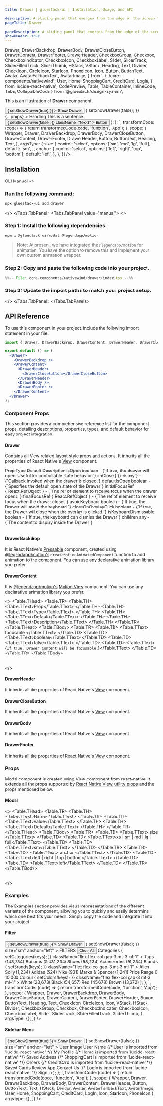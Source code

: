```yaml
---
title: Drawer | gluestack-ui | Installation, Usage, and API

description: A sliding panel that emerges from the edge of the screen to reveal additional content or navigation options..
pageTitle: Drawer

pageDescription: A sliding panel that emerges from the edge of the screen to reveal additional content or navigation options..
showHeader: true
---
```



<Meta title="with-nativewind/Components/Overlay/Drawer" />

  Drawer,
  DrawerBackdrop,
  DrawerBody,
  DrawerCloseButton,
  DrawerContent,
  DrawerFooter,
  DrawerHeader,
  CheckboxGroup,
  Checkbox,
  CheckboxIndicator,
  CheckboxIcon,
  CheckboxLabel,
  Slider,
  SliderTrack,
  SliderFilledTrack,
  SliderThumb,
  HStack,
  VStack,
  Heading,
  Text,
  Divider,
  CheckIcon,
  CircleIcon,
  StarIcon,
  PhoneIcon,
  Icon,
  Button,
  ButtonText,
  Avatar,
  AvatarFallbackText,
  AvatarImage,
} from '../../core-components/nativewind';
  User,
  Home,
  ShoppingCart,
  CreditCard,
  LogIn,
} from 'lucide-react-native';
  CodePreview,
  Table,
  TableContainer,
  InlineCode,
  Tabs,
  CollapsibleCode
} from '@gluestack/design-system';

This is an illustration of **Drawer** component.

<Wrapper>
  <CodePreview
    showComponentRenderer={true}
    showArgsController={true}
    metaData={{
      code: `
        function App() {
          const [showDrawer, setShowDrawer] = React.useState(false);
          return (
            <>
              <Button
                onPress={() => {
                  setShowDrawer(true);
                }}
              >
                <ButtonText>Show Drawer</ButtonText>
              </Button>
              <Drawer
                isOpen={showDrawer}
                onClose={() => {
                  setShowDrawer(false);
                }}
                {...props}
              >
                <DrawerBackdrop />
                <DrawerContent>
                  <DrawerHeader>
                    <Heading size="3xl">Heading</Heading>
                  </DrawerHeader>
                  <DrawerBody>
                    <Text size="2xl" className="text-typography-800">
                      This is a sentence.
                    </Text>
                  </DrawerBody>
                  <DrawerFooter>
                    <Button
                      onPress={() => {
                        setShowDrawer(false);
                      }}
                      className="flex-1"
                    >
                      <ButtonText>Button</ButtonText>
                    </Button>
                  </DrawerFooter>
                </DrawerContent>
              </Drawer>
            </>
          );
        };
      `,
      transformCode: (code) => {
        return transformedCode(code, 'function', 'App');
      },
      scope: {
        Wrapper,
        Drawer,
        DrawerBackdrop,
        DrawerBody,
        DrawerCloseButton,
        DrawerContent,
        DrawerFooter,
        DrawerHeader, 
        Button,
        ButtonText,
        Heading,
        Text,
      },
      argsType: {
        size: {
          control: 'select',
          options: ['sm', 'md', 'lg', 'full'],
          default: 'sm',
        },
        anchor: {
          control: 'select',
          options: ['left', 'right', 'top', 'bottom'],
          default: 'left',
        },
      },
    }}
  />
</Wrapper>

<br />

## Installation

<Tabs value="cli" type="section">
  <Tabs.TabList>
      <Tabs.Tab value="cli">
        <Tabs.TabTitle>CLI</Tabs.TabTitle>
      </Tabs.Tab>
     <Tabs.Tab value="manual">
        <Tabs.TabTitle>Manual</Tabs.TabTitle>
     </Tabs.Tab>
  </Tabs.TabList>
  <Tabs.TabPanels>
    <Tabs.TabPanel value="cli">
<>

### Run the following command:
  ```bash
  npx gluestack-ui add drawer
  ```
</>
    </Tabs.TabPanel>
    <Tabs.TabPanel value="manual"> 
<>

### Step 1: Install the following dependencies:
```bash
npm i @gluestack-ui/modal @legendapp/motion
```
> Note: At present, we have integrated the `@legendapp/motion` for animation. You have the option to remove this and implement your own custom animation wrapper.

### Step 2: Copy and paste the following code into your project.
<CollapsibleCode>

```jsx 
%%-- File: core-components/nativewind/drawer/index.tsx --%% 
```
</CollapsibleCode>

### Step 3: Update the import paths to match your project setup.
</>
    </Tabs.TabPanel>
  </Tabs.TabPanels>
</Tabs>

## API Reference

To use this component in your project, include the following import statement in your file.

```jsx
import { Drawer, DrawerBackdrop, DrawerContent, DrawerHeader, DrawerCloseButton, DrawerBody, DrawerFooter } from '@/components/ui/drawer';
```

<AnatomyImage mobileUrl='https://i.imgur.com/qb9u9GL.png' webUrl='https://i.imgur.com/bCr9OuN.png' classNameStyle='aspect-[420/958] md:aspect-[1293/715]' />

```jsx
export default () => (
  <Drawer>
    <DrawerBackdrop />
    <DrawerContent>
      <DrawerHeader>
        <DrawerCloseButton></DrawerCloseButton>
      </DrawerHeader>
      <DrawerBody />
      <DrawerFooter />
    </DrawerContent>
  </Drawer>
);
```

### Component Props

This section provides a comprehensive reference list for the component props, detailing descriptions, properties, types, and default behavior for easy project integration.

#### Drawer

Contains all View related layout style props and actions. It inherits all the properties of React Native's [View](https://reactnative.dev/docs/view#props) component.

<Wrapper>
  <TableContainer>
    <Table>
      <Table.THead>
        <Table.TR>
          <Table.TH>
            <Table.TText>Prop</Table.TText>
          </Table.TH>
          <Table.TH>
            <Table.TText>Type</Table.TText>
          </Table.TH>
          <Table.TH>
            <Table.TText>Default</Table.TText>
          </Table.TH>
          <Table.TH>
            <Table.TText>Description</Table.TText>
          </Table.TH>
        </Table.TR>
      </Table.THead>
      <Table.TBody>
        <Table.TR>
          <Table.TD>
            <Table.TText>
              <InlineCode>isOpen</InlineCode>
            </Table.TText>
          </Table.TD>
          <Table.TD>
            <Table.TText>boolean</Table.TText>
          </Table.TD>
          <Table.TD>
            <Table.TText>-</Table.TText>
          </Table.TD>
          <Table.TD>
            <Table.TText>{`If true, the drawer will open. Useful for controllable state behavior.`}</Table.TText>
          </Table.TD>
        </Table.TR>
        <Table.TR>
          <Table.TD>
            <Table.TText>
              <InlineCode>onClose</InlineCode>
            </Table.TText>
          </Table.TD>
          <Table.TD>
            <Table.TText>{`() => any`}</Table.TText>
          </Table.TD>
          <Table.TD>
            <Table.TText>-</Table.TText>
          </Table.TD>
          <Table.TD>
            <Table.TText>{`Callback invoked when the drawer is closed.`}</Table.TText>
          </Table.TD>
        </Table.TR>
        <Table.TR>
          <Table.TD>
            <Table.TText>
              <InlineCode>defaultIsOpen</InlineCode>
            </Table.TText>
          </Table.TD>
          <Table.TD>
            <Table.TText>boolean</Table.TText>
          </Table.TD>
          <Table.TD>
            <Table.TText>-</Table.TText>
          </Table.TD>
          <Table.TD>
            <Table.TText>{`Specifies the default open state of the Drawer`}</Table.TText>
          </Table.TD>
        </Table.TR>
        <Table.TR>
          <Table.TD>
            <Table.TText>
              <InlineCode>initialFocusRef</InlineCode>
            </Table.TText>
          </Table.TD>
          <Table.TD>
            <Table.TText>{`React.RefObject<any>`}</Table.TText>
          </Table.TD>
          <Table.TD>
            <Table.TText>-</Table.TText>
          </Table.TD>
          <Table.TD>
            <Table.TText>{`The ref of element to receive focus when the drawer opens.`}</Table.TText>
          </Table.TD>
        </Table.TR>
        <Table.TR>
          <Table.TD>
            <Table.TText>
              <InlineCode>finalFocusRef</InlineCode>
            </Table.TText>
          </Table.TD>
          <Table.TD>
            <Table.TText>{`React.RefObject<any>`}</Table.TText>
          </Table.TD>
          <Table.TD>
            <Table.TText>-</Table.TText>
          </Table.TD>
          <Table.TD>
            <Table.TText>{`The ref of element to receive focus when the drawer closes`}</Table.TText>
          </Table.TD>
        </Table.TR>
        <Table.TR>
          <Table.TD>
            <Table.TText>
              <InlineCode>avoidKeyboard</InlineCode>
            </Table.TText>
          </Table.TD>
          <Table.TD>
            <Table.TText>boolean</Table.TText>
          </Table.TD>
          <Table.TD>
            <Table.TText>-</Table.TText>
          </Table.TD>
          <Table.TD>
            <Table.TText>{`If true, the Drawer will avoid the keyboard.`}</Table.TText>
          </Table.TD>
        </Table.TR>
        <Table.TR>
          <Table.TD>
            <Table.TText>
              <InlineCode>closeOnOverlayClick</InlineCode>
            </Table.TText>
          </Table.TD>
          <Table.TD>
            <Table.TText>boolean</Table.TText>
          </Table.TD>
          <Table.TD>
            <Table.TText>-</Table.TText>
          </Table.TD>
          <Table.TD>
            <Table.TText>{`If true, the Drawer will close when the overlay is clicked.`}</Table.TText>
          </Table.TD>
        </Table.TR>
        <Table.TR>
          <Table.TD>
            <Table.TText>
              <InlineCode>isKeyboardDismissable</InlineCode>
            </Table.TText>
          </Table.TD>
          <Table.TD>
            <Table.TText>boolean</Table.TText>
          </Table.TD>
          <Table.TD>
            <Table.TText>-</Table.TText>
          </Table.TD>
          <Table.TD>
            <Table.TText>{`If true, the keyboard can dismiss the Drawer`}</Table.TText>
          </Table.TD>
        </Table.TR>
        <Table.TR>
          <Table.TD>
            <Table.TText>
              <InlineCode>children</InlineCode>
            </Table.TText>
          </Table.TD>
          <Table.TD>
            <Table.TText>any</Table.TText>
          </Table.TD>
          <Table.TD>
            <Table.TText>-</Table.TText>
          </Table.TD>
          <Table.TD>
            <Table.TText>{`The content to display inside the Drawer`}</Table.TText>
          </Table.TD>
        </Table.TR>
      </Table.TBody>
    </Table>
  </TableContainer>
</Wrapper>

#### DrawerBackdrop

It is React Native's [Pressable](https://reactnative.dev/docs/pressable#props) component, created using [@legendapp/motion's](https://legendapp.com/open-source/motion/) `createMotionAnimatedComponent` function to add animation to the component. You can use any declarative animation library you prefer.

#### DrawerContent

It is [@legendapp/motion's](https://legendapp.com/open-source/motion/) [Motion.View](https://legendapp.com/open-source/motion/overview/) component. You can use any declarative animation library you prefer.

<>
  <TableContainer>
    <Table>
      <Table.THead>
        <Table.TR>
          <Table.TH>
            <Table.TText>Prop</Table.TText>
          </Table.TH>
          <Table.TH>
            <Table.TText>Type</Table.TText>
          </Table.TH>
          <Table.TH>
            <Table.TText>Default</Table.TText>
          </Table.TH>
          <Table.TH>
            <Table.TText>Description</Table.TText>
          </Table.TH>
        </Table.TR>
      </Table.THead>
      <Table.TBody>
        <Table.TR>
          <Table.TD>
            <Table.TText>
              <InlineCode>focusable</InlineCode>
            </Table.TText>
          </Table.TD>
          <Table.TD>
            <Table.TText>boolean</Table.TText>
          </Table.TD>
          <Table.TD>
            <Table.TText>false</Table.TText>
          </Table.TD>
          <Table.TD>
            <Table.TText>{`If true, Drawer Content will be focusable.`}</Table.TText>
          </Table.TD>
        </Table.TR>
      </Table.TBody>
    </Table>
  </TableContainer>
</>

#### DrawerHeader

It inherits all the properties of React Native's [View](https://reactnative.dev/docs/view) component.

#### DrawerCloseButton

It inherits all the properties of React Native's [View](https://reactnative.dev/docs/view) component.

#### DrawerBody

It inherits all the properties of React Native's [View](https://reactnative.dev/docs/view) component

#### DrawerFooter

It inherits all the properties of React Native's [View](https://reactnative.dev/docs/view) component.

### Props

Modal component is created using View component from react-native. It extends all the props supported by [React Native View](https://reactnative.dev/docs/view#props), [utility props](/ui/docs/styling/utility-and-sx-props) and the props mentioned below.

#### Modal

<>
  <TableContainer>
    <Table>
      <Table.THead>
        <Table.TR>
          <Table.TH>
            <Table.TText>Name</Table.TText>
          </Table.TH>
          <Table.TH>
            <Table.TText>Value</Table.TText>
          </Table.TH>
          <Table.TH>
            <Table.TText>Default</Table.TText>
          </Table.TH>
        </Table.TR>
      </Table.THead>
      <Table.TBody>
        <Table.TR>
          <Table.TD>
            <Table.TText>
              <InlineCode>size</InlineCode>
            </Table.TText>
          </Table.TD>
          <Table.TD>
            <Table.TText>xs | sm | md | lg | full</Table.TText>
          </Table.TD>
          <Table.TD>
            <Table.TText>sm</Table.TText>
          </Table.TD>
        </Table.TR>
        <Table.TR>
          <Table.TD>
            <Table.TText>
              <InlineCode>anchor</InlineCode>
            </Table.TText>
          </Table.TD>
          <Table.TD>
            <Table.TText>left | right | top | bottom</Table.TText>
          </Table.TD>
          <Table.TD>
            <Table.TText>left</Table.TText>
          </Table.TD>
        </Table.TR>
      </Table.TBody>
    </Table>
  </TableContainer>
</>

### Examples

The Examples section provides visual representations of the different variants of the component, allowing you to quickly and easily determine which one best fits your needs. Simply copy the code and integrate it into your project.

#### Filter

<Wrapper>
  <CodePreview
    showComponentRenderer={true}
    showArgsController={false}
    metaData={{
      code: `
        function App() {
          const [showDrawer, setShowDrawer] = React.useState(false);
          const [categories, setCategories] = React.useState();
          const [brands, setBrands] = React.useState();
          const [colors, setColors] = React.useState();
          return (
            <>
              <Button
                onPress={() => {
                  setShowDrawer(true);
                }}
              >
                <ButtonText>Show Drawer</ButtonText>
              </Button>
              <Drawer
                isOpen={showDrawer}
                onClose={() => {
                  setShowDrawer(false);
                }}
                size="sm"
                anchor="left"
              >
                <DrawerBackdrop />
                <DrawerContent className="px-4 py-2">
                  <DrawerHeader>
                    <Heading size="md">FILTERS</Heading>
                    <Button variant="link" size="xs">
                      <ButtonText>Clear All</ButtonText>
                    </Button>
                  </DrawerHeader>
                  <DrawerBody className="gap-4 mt-0 mb-0">
                    <VStack className="pl-2 py-3">
                      <Text className="font-semibold" size="sm">
                        Categories
                      </Text>
                      <Divider className="my-1" />
                      <CheckboxGroup
                        value={categories}
                        onChange={(keys) => {
                          setCategories(keys);
                        }}
                        className="flex flex-col gap-3 mt-3 ml-1"
                      >
                        <HStack className="items-center gap-1">
                          <Checkbox value="tops" size="sm">
                            <CheckboxIndicator>
                              <CheckboxIcon as={CheckIcon} />
                            </CheckboxIndicator>
                            <CheckboxLabel>Tops</CheckboxLabel>
                          </Checkbox>
                          <Text className="text-typography-500" size="xs">
                            (143,234)
                          </Text>
                        </HStack>
                        <HStack className="items-center gap-1">
                          <Checkbox value="bottoms" size="sm">
                            <CheckboxIndicator>
                              <CheckboxIcon as={CheckIcon} />
                            </CheckboxIndicator>
                            <CheckboxLabel>Bottoms</CheckboxLabel>
                          </Checkbox>
                          <Text className="text-typography-500" size="xs">
                            (5,431,234)
                          </Text>
                        </HStack>
                        <HStack className="items-center gap-1">
                          <Checkbox value="shoes" size="sm">
                            <CheckboxIndicator>
                              <CheckboxIcon as={CheckIcon} />
                            </CheckboxIndicator>
                            <CheckboxLabel>Shoes</CheckboxLabel>
                          </Checkbox>
                          <Text className="text-typography-500" size="xs">
                            (98,234)
                          </Text>
                        </HStack>
                        <HStack className="items-center gap-1">
                          <Checkbox value="accessories" size="sm">
                            <CheckboxIndicator>
                              <CheckboxIcon as={CheckIcon} />
                            </CheckboxIndicator>
                            <CheckboxLabel>Accessories</CheckboxLabel>
                          </Checkbox>
                          <Text className="text-typography-500" size="xs">
                            (91,234)
                          </Text>
                        </HStack>
                      </CheckboxGroup>
                    </VStack>
                    <VStack className="pl-2 py-3">
                      <Text className="font-semibold">Brands</Text>
                      <Divider className="my-1" />
                      <CheckboxGroup
                        value={brands}
                        onChange={(keys) => {
                          setBrands(keys);
                        }}
                        className="flex flex-col gap-3 mt-3 ml-1"
                      >
                        <HStack className="items-center gap-1">
                          <Checkbox value="tops" size="sm">
                            <CheckboxIndicator>
                              <CheckboxIcon as={CheckIcon} />
                            </CheckboxIndicator>
                            <CheckboxLabel>Allen Solly</CheckboxLabel>
                          </Checkbox>
                          <Text className="text-typography-500" size="xs">
                            (1,234)
                          </Text>
                        </HStack>
                        <HStack className="items-center gap-1">
                          <Checkbox value="bottoms" size="sm">
                            <CheckboxIndicator>
                              <CheckboxIcon as={CheckIcon} />
                            </CheckboxIndicator>
                            <CheckboxLabel>Adidas</CheckboxLabel>
                          </Checkbox>
                          <Text className="text-typography-500" size="xs">
                            (524)
                          </Text>
                        </HStack>
                        <HStack className="items-center gap-1">
                          <Checkbox value="shoes" size="sm">
                            <CheckboxIndicator>
                              <CheckboxIcon as={CheckIcon} />
                            </CheckboxIndicator>
                            <CheckboxLabel>Nike</CheckboxLabel>
                          </Checkbox>
                          <Text className="text-typography-500" size="xs">
                            (931)
                          </Text>
                        </HStack>
                        <HStack className="items-center gap-1">
                          <Checkbox value="accessories" size="sm">
                            <CheckboxIndicator>
                              <CheckboxIcon as={CheckIcon} />
                            </CheckboxIndicator>
                            <CheckboxLabel>Marks & Spencer</CheckboxLabel>
                          </Checkbox>
                          <Text className="text-typography-500" size="xs">
                            (1,241)
                          </Text>
                        </HStack>
                      </CheckboxGroup>
                    </VStack>
                    <VStack className="pl-2 py-3">
                      <Text className="font-semibold">Price Range</Text>
                      <Divider className="my-1" />
                      <VStack className="pt-6 pr-4 ml-1">
                        <Slider
                          defaultValue={2000}
                          size="sm"
                          orientation="horizontal"
                          minValue={0}
                          maxValue={10000}
                        >
                          <SliderTrack>
                            <SliderFilledTrack />
                          </SliderTrack>
                          <SliderThumb />
                        </Slider>
                      </VStack>
                      <HStack className="justify-between pt-2">
                        <Text size="sm">0</Text>
                        <Text size="sm">10,000</Text>
                      </HStack>
                    </VStack>
                    <VStack className="pl-2 py-3">
                      <Text className="font-semibold">Colour</Text>
                      <Divider className="my-1" />
                      <CheckboxGroup
                        //@ts-ignore
                        value={colors}
                        onChange={(keys) => {
                          setColors(keys);
                        }}
                        className="flex flex-col gap-3 mt-3 ml-1"
                      >
                        <HStack className="items-center gap-1">
                          <Checkbox value="tops" size="sm">
                            <CheckboxIndicator>
                              <CheckboxIcon as={CheckIcon} />
                            </CheckboxIndicator>
                            <CheckboxLabel className="flex flex-row items-center">
                              <Icon
                                as={CircleIcon}
                                className="fill-gray-200 text-gray-200 mr-1"
                              />
                              White
                            </CheckboxLabel>
                          </Checkbox>
                          <Text className="text-typography-500" size="xs">
                            (23,673)
                          </Text>
                        </HStack>
                        <HStack className="items-center gap-1">
                          <Checkbox value="bottoms" size="sm">
                            <CheckboxIndicator>
                              <CheckboxIcon as={CheckIcon} />
                            </CheckboxIndicator>
                            <CheckboxLabel className="flex flex-row items-center">
                              <Icon
                                as={CircleIcon}
                                className="fill-black text-black mr-1"
                              />
                              Black
                            </CheckboxLabel>
                          </Checkbox>
                          <Text className="text-typography-500" size="xs">
                            (54,657)
                          </Text>
                        </HStack>
                        <HStack className="items-center gap-1">
                          <Checkbox value="shoes" size="sm">
                            <CheckboxIndicator>
                              <CheckboxIcon as={CheckIcon} />
                            </CheckboxIndicator>
                            <CheckboxLabel className="flex flex-row items-center">
                              <Icon
                                as={CircleIcon}
                                className="fill-red-500 text-red-500 mr-1"
                              />
                              Red
                            </CheckboxLabel>
                          </Checkbox>
                          <Text className="text-typography-500" size="xs">
                            (45,678)
                          </Text>
                        </HStack>
                        <HStack className="items-center gap-1">
                          <Checkbox value="accessories" size="sm">
                            <CheckboxIndicator>
                              <CheckboxIcon as={CheckIcon} />
                            </CheckboxIndicator>
                            <CheckboxLabel className="flex flex-row items-center">
                              <Icon
                                as={CircleIcon}
                                className="fill-amber-900 text-amber-900 mr-1"
                              />
                              Brown
                            </CheckboxLabel>
                          </Checkbox>
                          <Text className="text-typography-500" size="xs">
                            (13,672)
                          </Text>
                        </HStack>
                      </CheckboxGroup>
                    </VStack>
                  </DrawerBody>
                </DrawerContent>
              </Drawer>
            </>
          );
        };
      `,
      transformCode: (code) => {
        return transformedCode(code, 'function', 'App');
      },
      scope: {
        Wrapper,
        Drawer,
        DrawerBackdrop,
        DrawerBody,
        DrawerCloseButton,
        DrawerContent,
        DrawerFooter,
        DrawerHeader, 
        Button,
        ButtonText,
        Heading,
        Text,
        CheckIcon,
        CircleIcon,
        Icon,
        VStack,
        HStack,
        Divider,
        CheckboxGroup,
        Checkbox,
        CheckboxIndicator,
        CheckboxIcon,
        CheckboxLabel,
        Slider,
        SliderTrack,
        SliderFilledTrack,
        SliderThumb,
      },
      argsType: {},
    }}
  />
</Wrapper>

#### Sidebar Menu

<Wrapper>
  <CodePreview
    showComponentRenderer={true}
    showArgsController={false}
    metaData={{
      code: `
        function App() {
          const [showDrawer, setShowDrawer] = React.useState(false);
          return (
            <>
            <Button
              onPress={() => {
                setShowDrawer(true);
              }}
            >
              <ButtonText>Show Drawer</ButtonText>
            </Button>
            <Drawer
                isOpen={showDrawer}
                onClose={() => {
                  setShowDrawer(false);
                }}
                size="sm"
                anchor="left"
              >
                <DrawerBackdrop />
                <DrawerContent className="">
                  <DrawerHeader className="justify-center flex-col gap-2">
                    <Avatar size="2xl">
                      <AvatarFallbackText>User Image</AvatarFallbackText>
                      <AvatarImage
                        source={{
                          uri: 'https://images.unsplash.com/photo-1494790108377-be9c29b29330?ixlib=rb-1.2.1&ixid=MnwxMjA3fDB8MHxwaG90by1wYWdlfHx8fGVufDB8fHx8&auto=format&fit=crop&w=687&q=80',
                        }}
                      />
                    </Avatar>
                    <Text size="lg">User Name</Text>
                    <Divider />
                  </DrawerHeader>
                  <DrawerBody className="px-2 pt-4" contentContainerClassName="gap-6">
                    <HStack className="gap-4">
                      {/* User is imported from 'lucide-react-native' */}
                      <Icon as={User} size="xl" className="text-typography-600" />
                      <Text>My Profile</Text>
                    </HStack>
                    <HStack className="gap-4">
                      {/* Home is imported from 'lucide-react-native' */}
                      <Icon as={Home} size="xl" className="text-typography-600" />
                      <Text>Saved Address</Text>
                    </HStack>
                    <HStack className="gap-4">
                      {/* ShoppingCart is imported from 'lucide-react-native' */}
                      <Icon
                        as={ShoppingCart}
                        size="xl"
                        className="text-typography-600"
                      />
                      <Text>Orders</Text>
                    </HStack>
                    <HStack className="gap-4">
                      {/* CreditCard is imported from 'lucide-react-native' */}
                      <Icon as={CreditCard} size="xl" className="text-typography-600" />
                      <Text>Saved Cards</Text>
                    </HStack>
                    <HStack className="gap-4">
                      <Icon as={StarIcon} size="xl" className="text-typography-600" />
                      <Text>Review App</Text>
                    </HStack>
                    <HStack className="gap-4">
                      <Icon as={PhoneIcon} size="xl" className="text-typography-600" />
                      <Text>Contact Us</Text>
                    </HStack>
                    <HStack className="gap-4">
                      {/* LogIn is imported from 'lucide-react-native' */}
                      <Icon as={LogIn} size="xl" className="text-typography-600" />
                      <Text>Sign In</Text>
                    </HStack>
                  </DrawerBody>
                </DrawerContent>
              </Drawer>
            </>
            );
          };
        `,
      transformCode: (code) => {
        return transformedCode(code, 'function', 'App');
      },
      scope: {
        Wrapper,
        Drawer,
        DrawerBackdrop,
        DrawerBody,
        DrawerContent,
        DrawerHeader, 
        Button,
        ButtonText,
        Text,
        HStack,
        Divider,
        Avatar,
        AvatarFallbackText,
        AvatarImage,
        User,
        Home,
        ShoppingCart,
        CreditCard,
        LogIn,
        Icon,
        StarIcon,
        PhoneIcon
      },
      argsType: {},
    }}
  />
</Wrapper>
